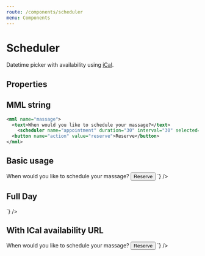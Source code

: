 ```yaml
---
route: /components/scheduler
menu: Components
---
```



# Scheduler

Datetime picker with availability using [iCal](https://icalendar.org/).

## Properties

<Props of={Scheduler} />

## MML string

```xml
<mml name="massage">
  <text>When would you like to schedule your massage?</text>
	<scheduler name="appointment" duration="30" interval="30" selected="2020-11-16T10:30:00.000Z"/>
  <button name="action" value="reserve">Reserve</button>
</mml>
```

## Basic usage

<Playground>
  <MML
    source={`
    <text>When would you like to schedule your massage?</text>
    <scheduler 
      name="appointment" 
      duration="30" 
      interval="30"
      selected="2020-11-16T10:30:00.000Z"
    />
    <button name="action" value="reserve">Reserve</button>
  `}
  />
</Playground>

## Full Day

<Playground>
  <MML
    source={`
      <mml>
        <scheduler name="appointment" fullDay="true" />
      </mml>
    `}
  />
</Playground>

## With ICal availability URL

<Playground>
  <MML
    source={`
    <text>When would you like to schedule your massage?</text>
    <scheduler
      name="appointment"
      duration="30"
      interval="30"
      selected="2020-11-16T10:30:00.000Z"
      icalAvailability="https://srv-store1.gofile.io/download/OSUFP4/netherlands.ics"
    />
    <button name="action" value="reserve">Reserve</button>
  `}
  />
</Playground>
